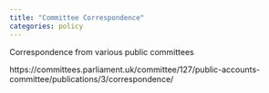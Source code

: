 ```yaml
---
title: "Committee Correspondence"
categories: policy
---
```


Correspondence from various public committees

https://committees.parliament.uk/committee/127/public-accounts-committee/publications/3/correspondence/